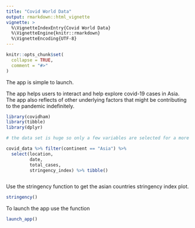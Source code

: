 ```yaml
---
title: "Covid World Data"
output: rmarkdown::html_vignette
vignette: >
  %\VignetteIndexEntry{Covid World Data}
  %\VignetteEngine{knitr::rmarkdown}
  %\VignetteEncoding{UTF-8}
---
```


```r
knitr::opts_chunk$set(
  collapse = TRUE,
  comment = "#>"
)
```

The app is simple to launch.

The app helps users to interact and help explore covid-19 cases in Asia. The app also reflects of other underlying factors that might be contributing to the pandemic indefinitely. 

```r
library(covidham)
library(tibble)
library(dplyr)

# the data set is huge so only a few variables are selected for a more appropriate vignette

covid_data %>% filter(continent == "Asia") %>% 
  select(location, 
         date, 
         total_cases, 
         stringency_index) %>% tibble()



```

Use the stringency function to get the asian countries stringency index plot. 

```r
stringency()
```

To launch the app use the function 

```r
launch_app()
```


